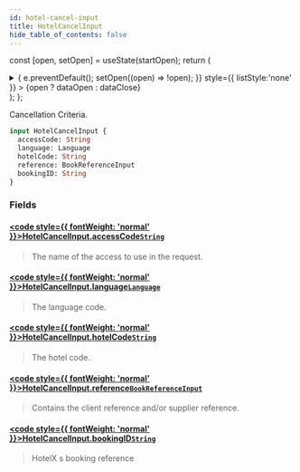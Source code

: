 ```yaml
---
id: hotel-cancel-input
title: HotelCancelInput
hide_table_of_contents: false
---
```






const [open, setOpen] = useState(startOpen);
return (
<details {...(open ? { open: true } : {})} className="details" style={{ border:'none', boxShadow:'none', background:'var(--ifm-background-color)' }}>
<summary
onClick={(e) => {
e.preventDefault();
setOpen((open) => !open);
}}
style={{ listStyle:'none' }} >
{open ? dataOpen : dataClose}
</summary>
{open && children}
</details>
);
};

Cancellation Criteria.

```graphql
input HotelCancelInput {
  accessCode: String
  language: Language
  hotelCode: String
  reference: BookReferenceInput
  bookingID: String
}
```

### Fields

#### [<code style={{ fontWeight: 'normal' }}>HotelCancelInput.<b>accessCode</b></code>](#)<Bullet />[`String`](/api/scalars/string) <Badge class="badge badge--secondary" text="scalar"/>

> The name of the access to use in the request.

#### [<code style={{ fontWeight: 'normal' }}>HotelCancelInput.<b>language</b></code>](#)<Bullet />[`Language`](/api/scalars/language) <Badge class="badge badge--secondary" text="scalar"/>

> The language code.

#### [<code style={{ fontWeight: 'normal' }}>HotelCancelInput.<b>hotelCode</b></code>](#)<Bullet />[`String`](/api/scalars/string) <Badge class="badge badge--secondary" text="scalar"/>

> The hotel code.

#### [<code style={{ fontWeight: 'normal' }}>HotelCancelInput.<b>reference</b></code>](#)<Bullet />[`BookReferenceInput`](/api/inputs/book-reference-input) <Badge class="badge badge--secondary" text="input"/>

> Contains the client reference and/or supplier reference.

#### [<code style={{ fontWeight: 'normal' }}>HotelCancelInput.<b>bookingID</b></code>](#)<Bullet />[`String`](/api/scalars/string) <Badge class="badge badge--secondary" text="scalar"/>

> HotelX s booking reference
